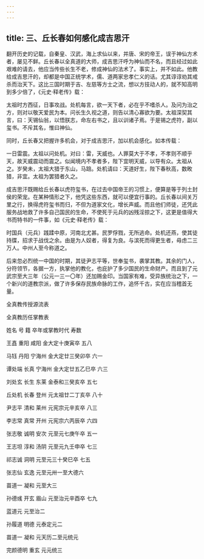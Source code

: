 ```yaml
---
---
---
```

title: 三、丘长春如何感化成吉思汗
---




翻开历史的记载，自秦皇、汉武，海上求仙以来，并唐、宋的帝王，误于神仙方术者，屡见不鲜。丘长春以全真道的大师，成吉思汗呼为神仙而不名，而且经过如此艰难的请去，他应当传些长生不老，修成神仙的法术了。事实上，并不如此。他教给成吉思汗的，却都是中国正统学术，儒、道两家忠孝仁义的话。尤其谆谆劝其戒杀而治天下。这比三国时期于吉、左慈等方士之流，想以方技动人的，就不知高明到多少倍了，《元史·释老传》载：

太祖时方西征，日事攻战。处机每言，欲一天下者，必在乎不嗜杀人。及问为治之方，则对以敬天爱民为本。问长生久视之道，则告以清心寡欲为要。太祖深契其言，曰：天锡仙翁，以悟朕志，命左右书之，且以训诸子焉。于是锡之虎符，副以玺书。不斥其名，惟曰神仙。

同时，丘长春又把握许多机会，对于成吉思汗，加以机会感化。如本传载：

一日雷震。太祖以问处机。对曰：雷，天威也。人罪莫大于不孝，不孝则不顺乎天，故天威震动而震之。似闻境内不孝者多，陛下宜明天威，以导有众。太祖从之。岁癸未，太祖大猎于东山，马踣。处机请曰：天道好生，陛下春秋高，数畋猎，非宜。太祖为罢猎者久之。

成吉思汗既赐给丘长春以虎符玺书，在过去中国帝王的习惯上，便算是等于列土封侯的荣宠。在某种情形之下，他凭这些东西，就可以便宜行事的。丘长春以间关万里之行，换得虎符玺书而归，不但为道家文化，增长声威。而且他们师徒，还凭此服务战地救了许多自己国民的生命，不使死于元兵的凶残淫掠之下，这更是值得大书而特书的一件事，如《元史·释老传》载：

时国兵（元兵）践蹂中原，河南北尤甚。民罗俘戮，无所逃命。处机还燕，使其徒持牒，招求于战伐之余。由是为人奴者，得复为良。与滨死而得更生者，毋虑二三万人。中州人至今称道之。

后来忽必烈统一中国的时期，其徒尹志平等，世奉玺书，袭掌其教。其余的门人，分符领节，各据一方，执掌他的教化，也庇护了多少国民的生命财产。而且到了元武宗至大三年（公元一三一〇年）还加赐金印。当国家有难，受异族统治之下，一个新兴的道教宗派，做了许多保存民族命脉的工作，追怀千古，实在应当稽首无量。

全真教传授源流表



全真教历任掌教表



姓名 号 籍 卒年或掌教时代 寿数

王嚞 重阳 咸阳 金大定十庚寅卒 五八

马钰 丹阳 宁海州 金大定廿三癸卯卒 六一

谭处端 长真 宁海州 金大定廿五乙巳卒 六三

刘处玄 长生 东莱 金泰和三癸亥卒 五七

丘处机 长春 登州 元太祖廿二丁亥卒 八十

尹志平 清和 莱州 元宪宗元辛亥卒 八三

李志常 真常 开州 元宪宗六丙辰卒 六四

张志敬 诚明 安次 元至元七庚午卒 五一

王志坦 淳和 汤阴 元至元九壬申卒 七三

祁志诚 洞明 元至元三十癸巳卒 七五

张志仙 玄逸 元至元卅一至大德六

苗道一 凝和 元至大三

孙德彧 开玄 眉山 元至治元辛酉卒 七九

蓝道元 元至治二

孙履道 明德 元泰定元二

苗道一 凝和 元天历二至元统元

完颜德明 重玄 元元统三